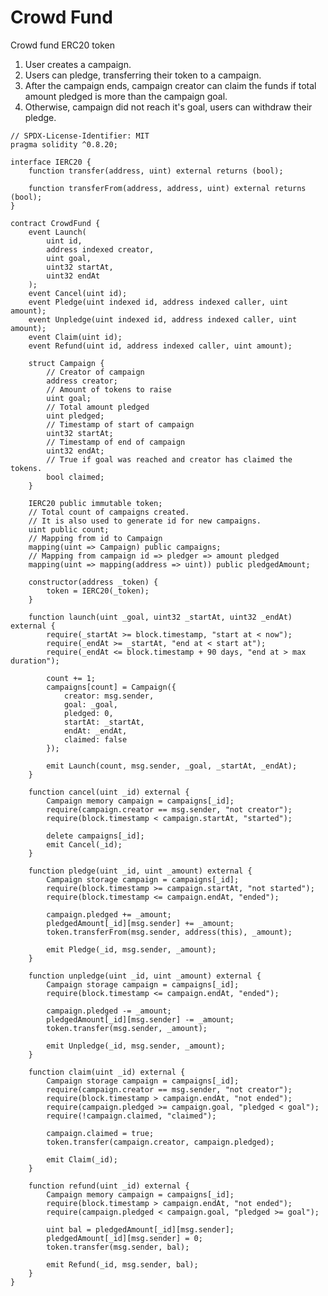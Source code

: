 # Crowd Fund

Crowd fund ERC20 token

1. User creates a campaign.
2. Users can pledge, transferring their token to a campaign.
3. After the campaign ends, campaign creator can claim the funds if total amount pledged is more than the campaign goal.
4. Otherwise, campaign did not reach it's goal, users can withdraw their pledge.

```solidity filename="CrowdFund.sol" {2} copy
// SPDX-License-Identifier: MIT
pragma solidity ^0.8.20;

interface IERC20 {
    function transfer(address, uint) external returns (bool);

    function transferFrom(address, address, uint) external returns (bool);
}

contract CrowdFund {
    event Launch(
        uint id,
        address indexed creator,
        uint goal,
        uint32 startAt,
        uint32 endAt
    );
    event Cancel(uint id);
    event Pledge(uint indexed id, address indexed caller, uint amount);
    event Unpledge(uint indexed id, address indexed caller, uint amount);
    event Claim(uint id);
    event Refund(uint id, address indexed caller, uint amount);

    struct Campaign {
        // Creator of campaign
        address creator;
        // Amount of tokens to raise
        uint goal;
        // Total amount pledged
        uint pledged;
        // Timestamp of start of campaign
        uint32 startAt;
        // Timestamp of end of campaign
        uint32 endAt;
        // True if goal was reached and creator has claimed the tokens.
        bool claimed;
    }

    IERC20 public immutable token;
    // Total count of campaigns created.
    // It is also used to generate id for new campaigns.
    uint public count;
    // Mapping from id to Campaign
    mapping(uint => Campaign) public campaigns;
    // Mapping from campaign id => pledger => amount pledged
    mapping(uint => mapping(address => uint)) public pledgedAmount;

    constructor(address _token) {
        token = IERC20(_token);
    }

    function launch(uint _goal, uint32 _startAt, uint32 _endAt) external {
        require(_startAt >= block.timestamp, "start at < now");
        require(_endAt >= _startAt, "end at < start at");
        require(_endAt <= block.timestamp + 90 days, "end at > max duration");

        count += 1;
        campaigns[count] = Campaign({
            creator: msg.sender,
            goal: _goal,
            pledged: 0,
            startAt: _startAt,
            endAt: _endAt,
            claimed: false
        });

        emit Launch(count, msg.sender, _goal, _startAt, _endAt);
    }

    function cancel(uint _id) external {
        Campaign memory campaign = campaigns[_id];
        require(campaign.creator == msg.sender, "not creator");
        require(block.timestamp < campaign.startAt, "started");

        delete campaigns[_id];
        emit Cancel(_id);
    }

    function pledge(uint _id, uint _amount) external {
        Campaign storage campaign = campaigns[_id];
        require(block.timestamp >= campaign.startAt, "not started");
        require(block.timestamp <= campaign.endAt, "ended");

        campaign.pledged += _amount;
        pledgedAmount[_id][msg.sender] += _amount;
        token.transferFrom(msg.sender, address(this), _amount);

        emit Pledge(_id, msg.sender, _amount);
    }

    function unpledge(uint _id, uint _amount) external {
        Campaign storage campaign = campaigns[_id];
        require(block.timestamp <= campaign.endAt, "ended");

        campaign.pledged -= _amount;
        pledgedAmount[_id][msg.sender] -= _amount;
        token.transfer(msg.sender, _amount);

        emit Unpledge(_id, msg.sender, _amount);
    }

    function claim(uint _id) external {
        Campaign storage campaign = campaigns[_id];
        require(campaign.creator == msg.sender, "not creator");
        require(block.timestamp > campaign.endAt, "not ended");
        require(campaign.pledged >= campaign.goal, "pledged < goal");
        require(!campaign.claimed, "claimed");

        campaign.claimed = true;
        token.transfer(campaign.creator, campaign.pledged);

        emit Claim(_id);
    }

    function refund(uint _id) external {
        Campaign memory campaign = campaigns[_id];
        require(block.timestamp > campaign.endAt, "not ended");
        require(campaign.pledged < campaign.goal, "pledged >= goal");

        uint bal = pledgedAmount[_id][msg.sender];
        pledgedAmount[_id][msg.sender] = 0;
        token.transfer(msg.sender, bal);

        emit Refund(_id, msg.sender, bal);
    }
}
```